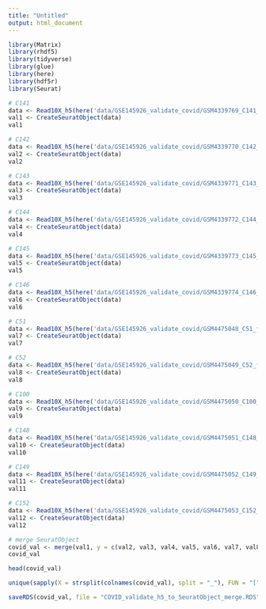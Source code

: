 ```yaml
---
title: "Untitled"
output: html_document
---
```


```r
library(Matrix)
library(rhdf5)
library(tidyverse)
library(glue)
library(here)
library(hdf5r)
library(Seurat)
```

```r
# C141
data <- Read10X_h5(here('data/GSE145926_validate_covid/GSM4339769_C141_filtered_feature_bc_matrix.h5'), use.names = TRUE, unique.features = TRUE)
val1 <- CreateSeuratObject(data)
val1
```

```r
# C142
data <- Read10X_h5(here('data/GSE145926_validate_covid/GSM4339770_C142_filtered_feature_bc_matrix.h5'), use.names = TRUE, unique.features = TRUE)
val2 <- CreateSeuratObject(data)
val2
```

```r
# C143
data <- Read10X_h5(here('data/GSE145926_validate_covid/GSM4339771_C143_filtered_feature_bc_matrix.h5'), use.names = TRUE, unique.features = TRUE)
val3 <- CreateSeuratObject(data)
val3
```

```r
# C144
data <- Read10X_h5(here('data/GSE145926_validate_covid/GSM4339772_C144_filtered_feature_bc_matrix.h5'), use.names = TRUE, unique.features = TRUE)
val4 <- CreateSeuratObject(data)
val4
```

```r
# C145
data <- Read10X_h5(here('data/GSE145926_validate_covid/GSM4339773_C145_filtered_feature_bc_matrix.h5'), use.names = TRUE, unique.features = TRUE)
val5 <- CreateSeuratObject(data)
val5
```

```r
# C146
data <- Read10X_h5(here('data/GSE145926_validate_covid/GSM4339774_C146_filtered_feature_bc_matrix.h5'), use.names = TRUE, unique.features = TRUE)
val6 <- CreateSeuratObject(data)
val6
```

```r
# C51
data <- Read10X_h5(here('data/GSE145926_validate_covid/GSM4475048_C51_filtered_feature_bc_matrix.h5'), use.names = TRUE, unique.features = TRUE)
val7 <- CreateSeuratObject(data)
val7
```

```r
# C52
data <- Read10X_h5(here('data/GSE145926_validate_covid/GSM4475049_C52_filtered_feature_bc_matrix.h5'), use.names = TRUE, unique.features = TRUE)
val8 <- CreateSeuratObject(data)
val8
```

```r
# C100
data <- Read10X_h5(here('data/GSE145926_validate_covid/GSM4475050_C100_filtered_feature_bc_matrix.h5'), use.names = TRUE, unique.features = TRUE)
val9 <- CreateSeuratObject(data)
val9
```

```r
# C148
data <- Read10X_h5(here('data/GSE145926_validate_covid/GSM4475051_C148_filtered_feature_bc_matrix.h5'), use.names = TRUE, unique.features = TRUE)
val10 <- CreateSeuratObject(data)
val10
```

```r
# C149
data <- Read10X_h5(here('data/GSE145926_validate_covid/GSM4475052_C149_filtered_feature_bc_matrix.h5'), use.names = TRUE, unique.features = TRUE)
val11 <- CreateSeuratObject(data)
val11
```

```r
# C152
data <- Read10X_h5(here('data/GSE145926_validate_covid/GSM4475053_C152_filtered_feature_bc_matrix.h5'), use.names = TRUE, unique.features = TRUE)
val12 <- CreateSeuratObject(data)
val12
```

```r
# merge SeuratObject
covid_val <- merge(val1, y = c(val2, val3, val4, val5, val6, val7, val8, val9, val10, val11, val12), add.cell.ids = c('val1', 'val2', 'val3', 'val4', 'val5', 'val6','val7', 'val8', 'val9', 'val10', 'val11', 'val12'), project = 'scRNA_IPF_data')
covid_val
```

```r
head(covid_val)
```

```r
unique(sapply(X = strsplit(colnames(covid_val), split = "_"), FUN = "[", 1))
```

```r
saveRDS(covid_val, file = "COVID_validate_h5_to_SeuratObject_merge.RDS")
```
